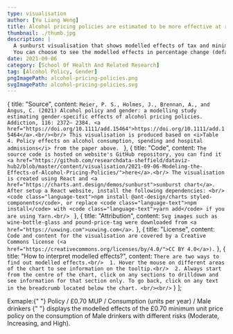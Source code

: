 ```yaml
---
type: visualisation
author: [Yu Liang Weng]
title: Alcohol pricing policies are estimated to be more effective at reducing consumption and harm for men than women
thumbnail: ./thumb.jpg
description: |
  A sunburst visualisation that shows modelled effects of tax and minimum unit pricing (MUP) policies on Consumption (units per year), Expenditure (annual £ spent), and Hospitalisations (at full effect).
  You can choose to see the modelled effects in percentage change (default choice, express the change in percentage) or absolute change (real value).
date: 2021-09-06
category: [School Of Health And Related Research]
tag: [Alcohol Policy, Gender]
pngImagePath: alcohol-pricing-policies.png
svgImagePath: alcohol-pricing-policies.svg
---
```



  {
    title: "Source",
    content: `Meier, P. S., Holmes, J., Brennan, A., and Angus, C. (2021) Alcohol policy and gender: a modelling study estimating gender-specific effects of alcohol pricing policies. Addiction, 116: 2372– 2384. <a href="https://doi.org/10.1111/add.15464">https://doi.org/10.1111/add.15464</a>.<br/><br/>
    This visualisation is produced based on <i>Table 4. Policy effects on alcohol consumption, spending and hospital admissions</i> from the paper above.
    `
  },
  {
    title: "Code",
    content: `The source code is hosted on website's GitHub repository, you can find it <a href="https://github.com/researchdata-sheffield/dataviz-hub2/blob/master/content/visualisation/2021-09-06-Modeling-the-Effects-of-Alcohol-Pricing-Policies/">here</a>.<br/>
    The visualisation is created using React and <a href="https://charts.ant.design/demos/sunburst">sunburst chart</a>. After setup a React website, install the following dependencies: <br/>
    <code class="language-text">npm install @ant-design/charts styled-components</code>, or replace <code class="language-text">npm install</code> with <code class="language-text">yarn add</code> if you are using Yarn.<br/>
    `
  },
  {
    title: "Attribution",
    content: `Svg images such as wine-bottle-glass and pound-price-tag were downloaded from <a href="https://uxwing.com">uxwing.com</a>.`
  },
  {
    title: "License",
    content: `Code and content for the visualisation are covered by a Creative Commons license (<a href="https://creativecommons.org/licenses/by/4.0/">CC BY 4.0</a>).`
  },
  {
    title: "How to interpret modelled effects?",
    content: `There are two ways to find out modelled effects.<br/>  1. Hover the mouse on different areas of the chart to see information on the tooltip.<br/>  2. Always start from the centre of the chart, click on any sections to drilldown and see information for that section only. To go back, click on any text in the breadcrumb located below the chart. <br/><br/>`
  }
];

<SunburstChart />

<VisDiv classname="my-8">
  <p
    className="text-gray-300"
    style={{ fontSize: ".82rem", lineHeight: "1.3" }}
  >
    Exmaple:{" "}
    <span className="text-red-300">
      Policy / £0.70 MUP / Consumption (units per year) / Male drinkers
    </span>{" "}
    displays the modelled effects of the £0.70 minimum unit price policy on the
    consumption of Male drinkers with different risks (Moderate, Increasing, and
    High).
  </p>
</VisDiv>

<VisPagination mdx={props.mdx}>
  <EmbedCode localPath="svgImagePath" />
</VisPagination>

<VisDetail mdx={props.mdx} />

<VisDiv>
  <Tab data={data} />
</VisDiv>
